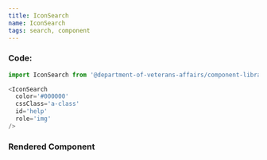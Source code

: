```yaml
---
title: IconSearch
name: IconSearch
tags: search, component
---
```



### Code:

```javascript
import IconSearch from '@department-of-veterans-affairs/component-library/IconSearch'

<IconSearch
  color='#000000'
  cssClass='a-class'
  id='help'
  role='img'
/>
```

### Rendered Component

<div className="site-c-reactcomp__rendered">
  <IconSearch
    color='#000000'
    cssClass='a-class'
    id='help'
    role='img'
  />
</div>
